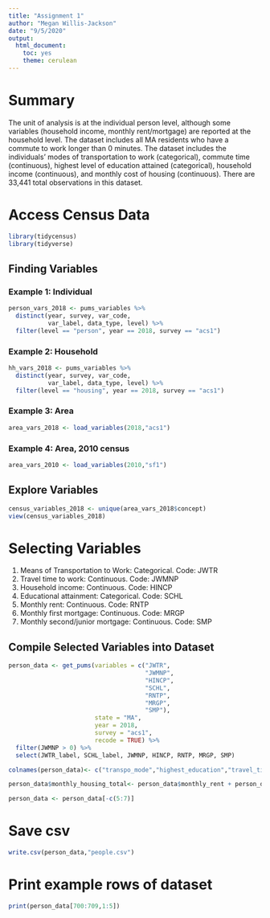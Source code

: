```yaml
---
title: "Assignment 1"
author: "Megan Willis-Jackson"
date: "9/5/2020"
output: 
  html_document: 
    toc: yes
    theme: cerulean
---
```

# Summary
The unit of analysis is at the individual person level, although some variables (household income, monthly rent/mortgage) are reported at the household level. The dataset includes all MA residents who have a commute to work longer than 0 minutes. The dataset includes the individuals' modes of transportation to work (categorical), commute time (continuous), highest level of education attained (categorical), household income (continuous), and monthly cost of housing (continuous). There are 33,441 total observations in this dataset. 

# Access Census Data
```r
library(tidycensus)
library(tidyverse)
```

## Finding Variables
### Example 1: Individual
```r
person_vars_2018 <- pums_variables %>%
  distinct(year, survey, var_code, 
           var_label, data_type, level) %>%
  filter(level == "person", year == 2018, survey == "acs1")
```
### Example 2: Household
```r
hh_vars_2018 <- pums_variables %>%
  distinct(year, survey, var_code, 
           var_label, data_type, level) %>%
  filter(level == "housing", year == 2018, survey == "acs1")
```
### Example 3: Area
```r
area_vars_2018 <- load_variables(2018,"acs1")
```
### Example 4: Area, 2010 census
```r
area_vars_2010 <- load_variables(2010,"sf1")
```
## Explore Variables
```r
census_variables_2018 <- unique(area_vars_2018$concept)
view(census_variables_2018)
```
# Selecting Variables
1. Means of Transportation to Work: Categorical. Code: JWTR
2. Travel time to work: Continuous. Code: JWMNP
3. Household income: Continuous. Code: HINCP
4. Educational attainment: Categorical. Code: SCHL
5. Monthly rent: Continuous. Code: RNTP
6. Monthly first mortgage: Continuous. Code: MRGP
7. Monthly second/junior mortgage: Continuous. Code: SMP

## Compile Selected Variables into Dataset
```r
person_data <- get_pums(variables = c("JWTR", 
                                      "JWMNP", 
                                      "HINCP", 
                                      "SCHL", 
                                      "RNTP",
                                      "MRGP",
                                      "SMP"),
                        state = "MA", 
                        year = 2018, 
                        survey = "acs1",
                        recode = TRUE) %>%
  filter(JWMNP > 0) %>%
  select(JWTR_label, SCHL_label, JWMNP, HINCP, RNTP, MRGP, SMP)

```
```r
colnames(person_data)<- c("transpo_mode","highest_education","travel_time","household_income","monthly_rent","monthly_first_mortgage","monthly_second_mortgage")
```

```r
person_data$monthly_housing_total<- person_data$monthly_rent + person_data$monthly_first_mortgage + person_data$monthly_second_mortgage

person_data <- person_data[-c(5:7)]
```

# Save csv
```r
write.csv(person_data,"people.csv")
```

# Print example rows of dataset
```r
print(person_data[700:709,1:5])
```





